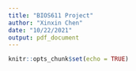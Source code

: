 ```yaml
---
title: "BIOS611 Project"
author: "Xinxin Chen"
date: "10/22/2021"
output: pdf_document
---
```


```r
knitr::opts_chunk$set(echo = TRUE)
```

```r

```